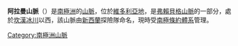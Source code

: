 {{coord|72|5|S|163|30|E|display=title}}

'''阿拉曼山脈'''（{{lang-en|Alamein Range}}）是[[南極洲|南極洲]]的[[山脈|山脈]]，位於[[維多利亞地|維多利亞地]]，是[[弗賴貝格山脈|弗賴貝格山脈]]的一部分，處於[[坎漢冰川|坎漢冰川]]以西，該山脈由[[新西蘭|新西蘭]]探險隊命名，現時受[[南極條約體系|南極條約體系]]管理。

{{Antarctica-geo-stub}}
[[Category:南極洲山脈|Category:南極洲山脈]]